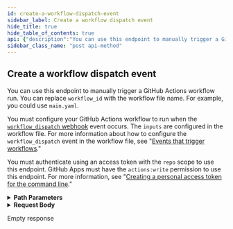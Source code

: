 ```yaml
---
id: create-a-workflow-dispatch-event
sidebar_label: Create a workflow dispatch event
hide_title: true
hide_table_of_contents: true
api: {"description":"You can use this endpoint to manually trigger a GitHub Actions workflow run. You can replace `workflow_id` with the workflow file name. For example, you could use `main.yaml`.\n\nYou must configure your GitHub Actions workflow to run when the [`workflow_dispatch` webhook](/developers/webhooks-and-events/webhook-events-and-payloads#workflow_dispatch) event occurs. The `inputs` are configured in the workflow file. For more information about how to configure the `workflow_dispatch` event in the workflow file, see \"[Events that trigger workflows](/actions/reference/events-that-trigger-workflows#workflow_dispatch).\"\n\nYou must authenticate using an access token with the `repo` scope to use this endpoint. GitHub Apps must have the `actions:write` permission to use this endpoint. For more information, see \"[Creating a personal access token for the command line](https://help.github.com/articles/creating-a-personal-access-token-for-the-command-line).\"","externalDocs":{"description":"API method documentation","url":"https://docs.github.com/rest/reference/actions#create-a-workflow-dispatch-event"},"operationId":"actions/create-workflow-dispatch","parameters":[{"in":"path","name":"owner","required":true,"schema":{"type":"string"}},{"in":"path","name":"repo","required":true,"schema":{"type":"string"}},{"description":"The ID of the workflow. You can also pass the workflow file name as a string.","in":"path","name":"workflow_id","required":true,"schema":{"oneOf":[{"type":"integer"},{"type":"string"}]}}],"requestBody":{"content":{"application/json":{"example":{"inputs":{"home":"San Francisco, CA","name":"Mona the Octocat"},"ref":"topic-branch"},"schema":{"properties":{"inputs":{"additionalProperties":{"type":"string"},"description":"Input keys and values configured in the workflow file. The maximum number of properties is 10. Any default properties configured in the workflow file will be used when `inputs` are omitted.","maxProperties":10,"type":"object"},"ref":{"description":"The git reference for the workflow. The reference can be a branch or tag name.","type":"string"}},"required":["ref"],"type":"object"}}}},"responses":{"204":{"description":"Empty response"}},"tags":["actions"],"x-github":{"category":"actions","enabledForGitHubApps":true,"githubCloudOnly":false,"previews":[],"subcategory":"workflows"},"method":"post","path":"/repos/{owner}/{repo}/actions/workflows/{workflow_id}/dispatches","servers":[{"url":"https://api.github.com"}],"jsonRequestBodyExample":{"inputs":{},"ref":"string"},"info":{"contact":{"name":"Support","url":"https://support.github.com/contact"},"description":"GitHub's v3 REST API.","license":{"name":"MIT","url":"https://spdx.org/licenses/MIT"},"termsOfService":"https://docs.github.com/articles/github-terms-of-service","title":"GitHub v3 REST API","version":"1.1.4","x-apisguru-categories":["collaboration","developer_tools"],"x-logo":{"url":"https://twitter.com/github/profile_image?size=original"},"x-origin":[{"format":"openapi","url":"https://raw.githubusercontent.com/github/rest-api-description/main/descriptions/api.github.com/api.github.com.json","version":"3.0"}],"x-providerName":"github.com"},"postman":{"name":"Create a workflow dispatch event","description":{"content":"You can use this endpoint to manually trigger a GitHub Actions workflow run. You can replace `workflow_id` with the workflow file name. For example, you could use `main.yaml`.\n\nYou must configure your GitHub Actions workflow to run when the [`workflow_dispatch` webhook](/developers/webhooks-and-events/webhook-events-and-payloads#workflow_dispatch) event occurs. The `inputs` are configured in the workflow file. For more information about how to configure the `workflow_dispatch` event in the workflow file, see \"[Events that trigger workflows](/actions/reference/events-that-trigger-workflows#workflow_dispatch).\"\n\nYou must authenticate using an access token with the `repo` scope to use this endpoint. GitHub Apps must have the `actions:write` permission to use this endpoint. For more information, see \"[Creating a personal access token for the command line](https://help.github.com/articles/creating-a-personal-access-token-for-the-command-line).\"","type":"text/plain"},"url":{"path":["repos",":owner",":repo","actions","workflows",":workflow_id","dispatches"],"host":["{{baseUrl}}"],"query":[],"variable":[{"disabled":false,"description":{"content":"(Required) ","type":"text/plain"},"type":"any","value":"","key":"owner"},{"disabled":false,"description":{"content":"(Required) ","type":"text/plain"},"type":"any","value":"","key":"repo"},{"disabled":false,"description":{"content":"(Required) The ID of the workflow. You can also pass the workflow file name as a string.","type":"text/plain"},"type":"any","value":"","key":"workflow_id"}]},"header":[{"key":"Content-Type","value":"application/json"}],"method":"POST","body":{"mode":"raw","raw":"\"\"","options":{"raw":{"language":"json"}}}}}
sidebar_class_name: "post api-method"
---
```



## Create a workflow dispatch event



You can use this endpoint to manually trigger a GitHub Actions workflow run. You can replace `workflow_id` with the workflow file name. For example, you could use `main.yaml`.

You must configure your GitHub Actions workflow to run when the [`workflow_dispatch` webhook](/developers/webhooks-and-events/webhook-events-and-payloads#workflow_dispatch) event occurs. The `inputs` are configured in the workflow file. For more information about how to configure the `workflow_dispatch` event in the workflow file, see &quot;[Events that trigger workflows](/actions/reference/events-that-trigger-workflows#workflow_dispatch).&quot;

You must authenticate using an access token with the `repo` scope to use this endpoint. GitHub Apps must have the `actions:write` permission to use this endpoint. For more information, see &quot;[Creating a personal access token for the command line](https://help.github.com/articles/creating-a-personal-access-token-for-the-command-line).&quot;

<details style={{"marginBottom":"1rem"}}><summary style={{}}><strong>Path Parameters</strong></summary><div><ul><ParamsItem className={"paramsItem"} param={{"in":"path","name":"owner","required":true,"schema":{"type":"string"}}}></ParamsItem><ParamsItem className={"paramsItem"} param={{"in":"path","name":"repo","required":true,"schema":{"type":"string"}}}></ParamsItem><ParamsItem className={"paramsItem"} param={{"description":"The ID of the workflow. You can also pass the workflow file name as a string.","in":"path","name":"workflow_id","required":true,"schema":{"oneOf":[{"type":"integer"},{"type":"string"}]}}}></ParamsItem></ul></div></details><details style={{}}><summary style={{"textAlign":"left"}}><strong>Request Body</strong></summary><div style={{"textAlign":"left","marginLeft":"1rem"}}></div><ul style={{"marginLeft":"1rem"}}><SchemaItem collapsible={true} className={"schemaItem"}><details style={{}}><summary style={{}}><strong>inputs</strong><span style={{"opacity":"0.6"}}> object</span></summary><div style={{"marginLeft":"1rem"}}><div style={{"marginTop":".5rem","marginBottom":".5rem"}}>

Input keys and values configured in the workflow file. The maximum number of properties is 10. Any default properties configured in the workflow file will be used when `inputs` are omitted.

</div></div></details></SchemaItem><SchemaItem collapsible={false} name={"ref"} required={true} schemaDescription={"The git reference for the workflow. The reference can be a branch or tag name."} schemaName={"string"} qualifierMessage={undefined}></SchemaItem></ul></details><div><ApiTabs><TabItem label={"204"} value={"204"}><div>

Empty response

</div><div></div></TabItem></ApiTabs></div>
      